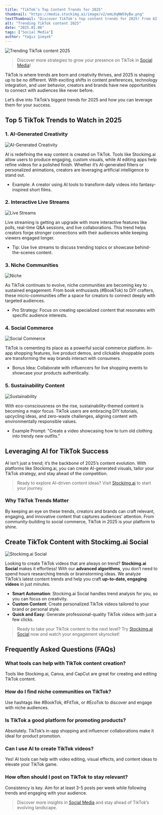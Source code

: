 ```yaml
---
title: "TikTok’s Top Content Trends for 2025"
thumbnail: "https://media.stockimg.ai/image/v2/emLOqNWS9yBw.png"
textThumbnail: "Discover TikTok's top content trends for 2025! From AI-generated creativity to niche communities, explore how brands and creators can dominate the platform with innovative ideas."
alt: "Trending TikTok content 2025"
date: "2025.01.06"
tags: ["Social Media"]
author: "Yağız Şimşek"
---
```


![Trending TikTok content 2025](https://media.stockimg.ai/image/v2/emLOqNWS9yBw.png)

> Discover more strategies to grow your presence on TikTok in [Social Media](https://stockimg.ai/blog/social-media/)!

TikTok is where trends are born and creativity thrives, and 2025 is shaping up to be no different. With exciting shifts in content preferences, technology integration, and user behavior, creators and brands have new opportunities to connect with audiences like never before.

Let’s dive into TikTok’s biggest trends for 2025 and how you can leverage them for your success.

## Top 5 TikTok Trends to Watch in 2025

### 1. AI-Generated Creativity

![AI-Generated Creativity](https://media.stockimg.ai/image/v2/Ht66MG_wGHEh.png)

AI is redefining the way content is created on TikTok. Tools like Stockimg.ai allow users to produce engaging, custom visuals, while AI editing apps help refine videos for a polished finish. Whether it’s AI-generated filters or personalized animations, creators are leveraging artificial intelligence to stand out.

- Example: A creator using AI tools to transform daily videos into fantasy-inspired short films.

### 2. Interactive Live Streams

![Live Streams](https://media.stockimg.ai/image/v2/svGxX6n8w3Qe.png)

Live streaming is getting an upgrade with more interactive features like polls, real-time Q&A sessions, and live collaborations. This trend helps creators forge stronger connections with their audiences while keeping viewers engaged longer.

- Tip: Use live streams to discuss trending topics or showcase behind-the-scenes content.

### 3. Niche Communities

![Niche](https://media.stockimg.ai/image/v2/9NkXrFOt9VL7.png)

As TikTok continues to evolve, niche communities are becoming key to sustained engagement. From book enthusiasts (#BookTok) to DIY crafters, these micro-communities offer a space for creators to connect deeply with targeted audiences.

- Pro Strategy: Focus on creating specialized content that resonates with specific audience interests.

### 4. Social Commerce

![Social Commerce](https://media.stockimg.ai/designed/AeuT9dG48kER.png)

TikTok is cementing its place as a powerful social commerce platform. In-app shopping features, live product demos, and clickable shoppable posts are transforming the way brands interact with consumers.

- Bonus Idea: Collaborate with influencers for live shopping events to showcase your products authentically.

### 5. Sustainability Content

![Sustainability](https://media.stockimg.ai/designed/-NdXd_1PvtBj.png)

With eco-consciousness on the rise, sustainability-themed content is becoming a major focus. TikTok users are embracing DIY tutorials, upcycling ideas, and zero-waste challenges, aligning content with environmentally responsible values.

- Example Prompt: "Create a video showcasing how to turn old clothing into trendy new outfits."

## Leveraging AI for TikTok Success

AI isn’t just a trend; it’s the backbone of 2025’s content evolution. With platforms like Stockimg.ai, you can create AI-generated visuals, tailor your TikTok strategy, and stay ahead of the competition.

> Ready to explore AI-driven content ideas? Visit [Stockimg.ai](https://stockimg.ai) to start your journey.

### Why TikTok Trends Matter

By keeping an eye on these trends, creators and brands can craft relevant, engaging, and innovative content that captures audiences' attention. From community-building to social commerce, TikTok in 2025 is your platform to shine.

## Create TikTok Content with Stockimg.ai Social

![Stockimg.ai Social](https://media.stockimg.ai/static/solid/sai-social-logo.png)

Looking to create TikTok videos that are always on trend? **Stockimg.ai Social** makes it effortless! With our **advanced algorithms**, you don’t need to spend hours researching trends or brainstorming ideas. We analyze TikTok’s latest content trends and help you craft **up-to-date, engaging videos** in just minutes.

- **Smart Automation**: Stockimg.ai Social handles trend analysis for you, so you can focus on creativity.  
- **Custom Content**: Create personalized TikTok videos tailored to your brand or personal style.  
- **Quick and Easy**: Generate professional-quality TikTok videos with just a few clicks.

> Ready to take your TikTok content to the next level? Try [Stockimg.ai Social](https://stockimg.ai/social) now and watch your engagement skyrocket!

## Frequently Asked Questions (FAQs)

### What tools can help with TikTok content creation?
Tools like Stockimg.ai, Canva, and CapCut are great for creating and editing TikTok content.

### How do I find niche communities on TikTok?
Use hashtags like #BookTok, #FitTok, or #EcoTok to discover and engage with niche audiences.

### Is TikTok a good platform for promoting products?
Absolutely. TikTok’s in-app shopping and influencer collaborations make it ideal for product promotion.

### Can I use AI to create TikTok videos?
Yes! AI tools can help with video editing, visual effects, and content ideas to elevate your TikTok game.

### How often should I post on TikTok to stay relevant?
Consistency is key. Aim for at least 3-5 posts per week while following trends and engaging with your audience.

> Discover more insights in [Social Media](https://stockimg.ai/blog/social-media/) and stay ahead of TikTok’s evolving landscape.